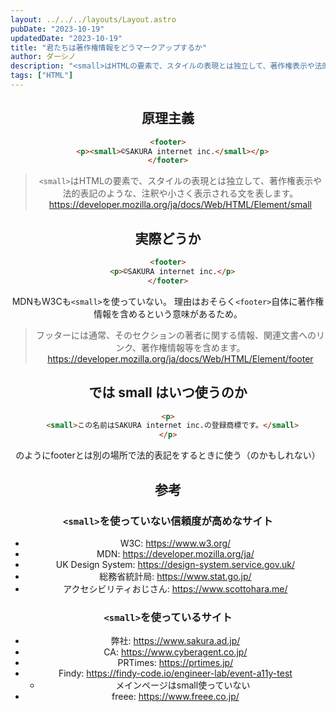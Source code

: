 ```yaml
---
layout: ../../../layouts/Layout.astro
pubDate: "2023-10-19"
updatedDate: "2023-10-19"
title: "君たちは著作権情報をどうマークアップするか"
author: ダーシノ
description: "<small>はHTMLの要素で、スタイルの表現とは独立して、著作権表示や法的表記のような、注釈や小さく表示される文を表します。"
tags: ["HTML"]
---
```



<Header {...frontmatter} />

## 原理主義

```html
<footer>
  <p><small>©SAKURA internet inc.</small></p>
</footer>
```

> `<small>`はHTMLの要素で、スタイルの表現とは独立して、著作権表示や法的表記のような、注釈や小さく表示される文を表します。
> https://developer.mozilla.org/ja/docs/Web/HTML/Element/small


## 実際どうか

```html
<footer>
  <p>©SAKURA internet inc.</p>
</footer>
```

MDNもW3Cも`<small>`を使っていない。
理由はおそらく`<footer>`自体に著作権情報を含めるという意味があるため。

> フッターには通常、そのセクションの著者に関する情報、関連文書へのリンク、著作権情報等を含めます。
> https://developer.mozilla.org/ja/docs/Web/HTML/Element/footer


## では small はいつ使うのか

```html
<p>
  <small>この名前はSAKURA internet inc.の登録商標です。</small>
</p>
```
のようにfooterとは別の場所で法的表記をするときに使う（のかもしれない）

## 参考

### `<small>`を使っていない信頼度が高めなサイト

- W3C: https://www.w3.org/
- MDN: https://developer.mozilla.org/ja/
- UK Design System: https://design-system.service.gov.uk/
- 総務省統計局: https://www.stat.go.jp/
- アクセシビリティおじさん: https://www.scottohara.me/


### `<small>`を使っているサイト

- 弊社: https://www.sakura.ad.jp/
- CA: https://www.cyberagent.co.jp/
- PRTimes: https://prtimes.jp/
- Findy: https://findy-code.io/engineer-lab/event-a11y-test
  - メインページはsmall使っていない
- freee: https://www.freee.co.jp/
